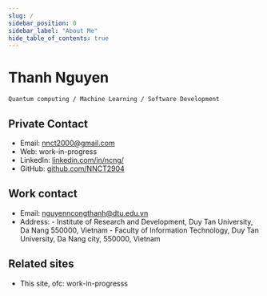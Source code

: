 ```yaml
---
slug: /
sidebar_position: 0
sidebar_label: "About Me"
hide_table_of_contents: true
---
```


# Thanh Nguyen

`Quantum computing / Machine Learning / Software Development`

## Private Contact

- <Icon icon="fa-envelope fa-fw" size="lg" /> Email: nnct2000@gmail.com
- <Icon icon="fa-globe fa-fw" size="lg" /> Web: work-in-progress
- <Icon icon="fa-brands fa-linkedin fa-fw" size="lg" /> LinkedIn: [linkedin.com/in/ncng/](https://www.linkedin.com/in/ncng/)
- <Icon icon="fa-brands fa-github fa-fw" size="lg" /> GitHub: [github.com/NNCT2904](https://github.com/NNCT2904)

## Work contact

- <Icon icon="fa-envelope fa-fw" size="lg" /> Email: nguyenncongthanh@dtu.edu.vn
- <Icon icon="fa-building-columns fa-fw" size="lg" /> Address: - Institute of Research
  and Development, Duy Tan University, Da Nang 550000, Vietnam - Faculty of Information
  Technology, Duy Tan University, Da Nang city, 550000, Vietnam

## Related sites

- This site, ofc: work-in-progresss
